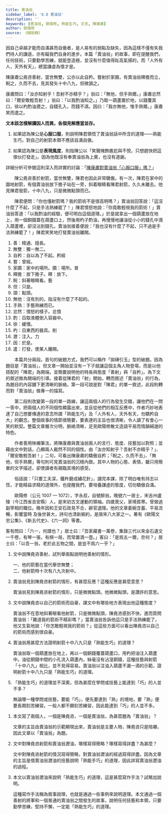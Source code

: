 ```yaml
---
title: 賣油翁
sidebar_label: '8.8 賣油翁'
description: ''
keywords: [賣油翁, 歐陽修, 熟能生巧, 文言, 陳康肅]
author: 歐陽修
source: 《歸田錄》
---
```


<Intro>

因自己卓越才能而自滿甚而自傲者，是人易有的弱點及缺失，因為這樣不僅有失我們待人的謙遜，亦有礙我們自身的進步。本篇「賣油翁」的故事，即在提醒我們，任何技術，只要勤學苦練，就能登造極，並沒有什麼值得趾高氣揚的，而「人外有人，天外有天」，總當謙虛為懷才是。

</Intro>

<MainText>

<div className="main prose">

陳康肅公堯咨<Annotate title="精通、擅長。">善</Annotate>射，當世<Annotate title="獨一無二。">無雙</Annotate>，公亦以此<Annotate title="自以為了不起。矜，粵 [經]，[ging1]。">自矜</Annotate>。<Annotate title="曾經。">嘗</Annotate>射於<Annotate title="家中的場所。圃：場所，粵 [普]，[pou2]。">家圃</Annotate>，有賣油翁<Annotate title="放下擔子。釋：放下。">釋擔</Annotate>而立，<Annotate title="斜著眼睛看。粵 [藝]，[ngai6]。">睨</Annotate>之，久而不去，見其發矢十中八九，<Annotate title="只是。">但</Annotate>微<Annotate title="點頭。">頷</Annotate>之。

康肅問曰：「汝亦知射乎！吾射不亦精乎？」翁曰：「<Annotate title="沒有別的，指沒有什麼了不起的。">無他</Annotate>，但<Annotate title="手藝熟練。">手熟</Annotate>爾。」康肅<Annotate title="憤怒的樣子。忿，粵 [憤]，[fan5]。">忿然</Annotate>曰：「爾安敢輕吾射！」翁曰：「以我<Annotate title="舀取液體倒入容器中。">酌</Annotate>油知之。」乃取一葫蘆置於地，以錢覆其口，<Annotate title="緩慢。">徐</Annotate>以<Annotate title="舀東西的器具。粵 [削]，[soek3]。">杓</Annotate>酌油<Annotate title="注入。粵 [力]，[lik6]">瀝</Annotate>之，自錢孔入，而錢不濕。<Annotate title="於是。">因</Annotate>曰：「我亦無他，惟手熟爾。」康肅笑而<Annotate title="打發，使某人離開。">遣</Annotate>之。

</div>

</MainText>

<DeepDive title="陳君最後無話可說，只是笑笑地讓賣油翁離開，你覺得是什麼原因？">

**文本該怎樣解讀因人而異，各個見解應當並存。**

1. 如果認為陳公是**心服口服**，則說明陳君領悟了賣油翁話中所含的道理——熟能生巧，對自己的射箭本領不應該自滿自傲。

2. 如果認為陳公是**表現風度**，則指陳公以「笑聲掩飾尷尬與不悅，只想趕快把這傢伙打發走」。因為他既沒有奉賣油翁為上賓，也沒有道謝。

詳細分析可參閱這則深入而詳實的討論：「[陳康肅對賣油翁「心服口服」嗎？](http://area.hcjh.tn.edu.tw/noise/wbbs/view.asp?articleid=20070325141108&Discuss=t543&Page=1)」

<!-- 〈賣油翁〉一文旨在說明「熟能生巧」之理，此無疑義。
  從課文中，看不出陳堯咨後來對賣油翁「心服口服」，頂多就是佩服賣油翁「酌油」的技巧精湛。原本自覺受到「無禮冒犯」的不悅，在賣油翁拿出實力展示之後，覺得可以接受對方「但手熟爾」的說法，也就不再感到「忿然」。故「笑而遣之」的「笑」，乃基於此。
  當時陳堯咨就「射於家圃」，雖然自矜射箭的技藝「當世無雙」，卻也還不到「百發百中」的神技，不過就是「十中八九」而已。若是陳堯咨真的「心服口服」，眼前的賣油翁不正是「提升射藝的明師」嗎？踏破鐵鞋無覓處，高人自動上門來，豈有不奉為上賓請益的道理？真的誠心悅服，沒有杯茶盞酒，起碼也要一臉誠懇地說聲「謝謝」，表現出「茅塞頓開」或「醍醐灌頂」的喜悅吧！
  「遣之」有「打發他走」的意思。在怎樣的心思底下，身為主人的陳堯咨，只是想趕快把人打發走而已？
  所以說，從課文中看不出陳堯咨對賣油翁「心服口服」。在我看來，陳堯咨的心裡應該是這樣想的：「我也同意『熟能生巧』的道理啦！不過酌油是酌油，射箭歸射箭，道理可以通用，但是兩者需要的技巧完全不同。歐哩喪，您就別在這裡搶鏡頭了！」
  鄙意以為，「笑而遣之」寫出陳堯咨的「風度」（至少不是「關門放狗」）。對於賣油翁而言，熟能生巧的酌油技藝可以是「無他」（沒什麼了不起）；但是對陳堯咨而言，自己的射藝能臻至熟能生巧，當中的付出與射藝精湛的社會意義，就不只是一句輕描淡寫的「無他」而已。
  「賣油翁」一文有一種「高手在民間」的味道，自詡「文武雙全」的陳堯咨，在歐陽脩筆下，是拿來襯托賣油翁的。描述陳堯咨射箭屬於略寫；賣油翁從酷酷出場到應對質疑，以至於表演酌油神技，屬於詳寫，敘述側重在賣油翁。所以陳堯咨在這文本中，顯得面貌模糊，不如賣油翁的形像生動鮮明。
  像我就會覺得歐陽脩此文帶著「春秋筆法」，不直接評價人物與事件，而是透過「細節描寫」來委婉傳遞褒貶之意。例如一開始的「善射，當世無雙，公亦以此自矜」，跟著接續其後的「見其發矢十中八九，但微頷之」，形成明顯對比，這裡就有「微酸陳堯咨」的味道了。
  陳堯咨在自家射箭場射箭，以我們對宋朝文人的理解，應該不會是策馬連發，而是站著射向固定的靶子，這「十中八九」跟「當世無雙」的距離頗遙遠啊！這樣的射藝也能算「當世無雙」的話，那就是「天下無人」了。
  若果真是「策馬連發」而「十中八九」，歐陽脩卻故意略去不寫，那就是歐陽脩壞壞了。歐陽脩有沒有壞壞，不可得而知，但我們可以確認歐陽脩不是那種沒見過世面的荒村鄙夫、無知腐儒，用「當世無雙」、「自矜」對比「十中八九」，我怎麼看就是覺得很有問題。
  一開始捧得高高的（善射，當世無雙），接著賣油翁出場到「笑而遣之」，一路崩解了「以此自矜」的陳堯咨，有一種從「志得意滿」的滿血狀態，突然被人潑冷水而熄火的落差。
  陳堯咨對賣油翁是不是心服口服，解讀的歧異也在「笑而遣之」。這「笑而遣之」是心服口服而釋懷大笑，然後恭送高人離去？還是用笑聲掩飾尷尬與不悅，只想趕快把這傢伙打發走？明顯的，各有支持者，解讀感受因人而異了。
  或許原文曾被節刪，而課本選文又少了最後一句：「此與莊生所謂解牛斫輪者何異？」讓此文解讀的線索不足。只是，文末加上這一句「此與莊生所謂解牛斫輪者何異？」再來推敲是否「心服口服」，也因著不同解讀的角度，在情意上依舊維持著互異的感知。
  「感覺」這東西，是很難用「道理」說服別人的，因為別人的感覺也有他的道理。而我從課文的字裡行間，最初直覺到「不怎心服口服」的點，就是那個「遣之」。
  陳堯咨當下是不是「心服口服」的狀態，其實完全掌握在歐陽脩那枝筆。我讀著文章，一開始有著「微酸陳堯咨」的味道，結尾這個「遣」字就會變成「趕快把人打發走」；如果不認為文章開頭有「微酸陳堯咨」的氣味，也許就不會覺得那個「遣」字藏有歐陽脩的某些小心思了。
  在《語言與人生》（早川著，柳之元譯，76年2月初版）一書中讀過這麼一段話：「一切推論都有一點相同的性質──那就是說，它們都是根據了已經觀察到的事物，對於並不直接知道的事物所作的結論。」以此觀點言之，「心服口服」是一種推論，「口服心不服」也是一種推論，文學的體悟不同於科學報告的檢證，文學體悟出不同的結論，可以經由相同的文本條件推論出來，這也是文學作品觸動人們「情商感知」無可避免的結果，即便這作品主軸在於申論理性或經驗法則、如「熟能生巧」，還是免不了存在著情意的成分，才能讓作品的角色與情節動人。
  在教材編撰與課堂討論上，屬於情意的部分，對於有理有據、各有體悟的見解應當並存，鼓勵學生從「我覺得」開始，到「因為某某與某某，所以我認為」發展，課本不要總是將某個說法寫得死死的，讓學生只能背起來，也讓不同看法的教師很難發揮，因為考試只要標準答案，不接受「因為某某與某某，所以我認為」的不同結果。
  最後還是要再次強調，「情商感知」的課題拿來討論，有做學問的樂趣，拿來當考題就苦了考生。文義理解的試題，應該要避免「情商感知」的提問，尤其是在重要考試的場合中。 -->

</DeepDive>

<Translation>

　　陳公堯咨善於射箭，當世無雙，陳君也因此非常驕傲。有一次，陳君在家中的園地射箭，有個賣油翁放下擔子站在一旁，斜着眼睛看陳君射箭，久久未離去。他見陳君發箭，十中八九，只是微微點頭而已。

　　陳君便問：「你也懂射箭嗎？我的箭術不是很高明嗎？」賣油翁回答說：「這沒什麼了不起，只是手法熟練罷了！」陳君憤怒地說：「你竟敢輕視我的箭術！」賣油翁答道：「以我酌油的經驗，便可明白這個道理。」於是就拿出一個葫蘆放在地上，用一個銅錢蓋在葫蘆口上，然後用杓子酌油，再慢慢地讓油從小小的錢孔中滴入葫蘆裡，卻沒沾到錢孔。賣油翁接着便說：「我也沒有什麼了不起，只不過是手法熟練罷了！」陳君笑笑地打發賣油翁離開。

</Translation>

<Dictionary>

1. 善：精通、擅長。
2. 無雙：獨一無二。
3. 自矜：自以為了不起。矜<Jypt py="ging1">經</Jypt>
4. 嘗：曾經。
5. 家圃：家中的場所。圃：場所。<Jypt py="pou2">普</Jypt>
6. 釋擔：放下擔子。釋：放下。
7. 睨：斜著眼睛看。<Jypt py="ngai6">藝</Jypt>
8. 但：只是。
9. 頜：點頭。
10. 無他：沒有別的，指沒有什麼了不起的。
11. 手熟：手藝熟練而已。
12. 忿然：憤怒的樣子。忿<Jypt py="fan5">憤</Jypt>
13. 酌：舀取液體倒入容器中。
14. 徐：緩慢。
15. 杓：舀東西的器具。<Jypt py="soek3">削</Jypt>
16. 瀝：注入。<Jypt py="lik6">力</Jypt>
17. 因：於是。
18. 遣：打發，使某人離開。

</Dictionary>

<Media>

<Tabs>
  <TabItem value='課文動畫' default>
    <Youtube id='JdBeYWrWZT8' />
  </TabItem>
  <TabItem value='作者介紹'>
    <Youtube id='-48zroLRBjM' />
  </TabItem>
  <TabItem value='課文講解'>
    <Youtube id='RW5ap1tnUFM' />
  </TabItem>
</Tabs>

</Media>

<Appreciation>

　　本篇共分兩段。首句的破題方式，我們可以稱作「拋磚引玉」型的破題。因為題目是「賣油翁」，但文章一開始並沒有一下子就讓這個主角人物登場，而是以他搭配的「陳君」為開端，並簡要說明他的特長與態度「善射」與「自矜」。為下文的敘述做為開端的引導。接着從陳君的「射」開始，轉而敘述「賣油翁」的行為，為題目的內容舖下更清晰的脈絡。第一段可說是對「陳君」的單一敘述，此段則轉而對「賣油翁」做專一的描寫。

　　第二段則改變第一段的單一路線，讓這兩個人的行為發生交錯，讓他們在一問一答中，把兩個人的不同個性顯露出來，並且從他們的相互反應中，作者巧妙地表達了自己想要傳達的意念所謂「熟能生巧」及「人外有人，天外有天，勿驕矜自大」的觀念。整個故事的情節很簡要，要表達的主旨也很清晰，令人讀了有會心一笑的默契。整篇文章層次分明，脈絡清晰，足見歐陽修散文造語平易而情韻綿邈的特色。

　　作者善用映襯筆法，將陳康肅與賣油翁兩人的言行、態度、技藝加以對照；並藉由文中對話，凸顯兩人截然不同的個性。由「汝亦知射乎？吾射不亦精乎？」、「爾安敢輕吾射！」二句，可看出陳康肅的驕傲自矜；「睨之，久而不去」、「無他，但手熟爾」等句則可見賣油翁的沉穩內斂。其中人物的心態、表情，雖只用簡單的文字描述，卻使讀者有親臨其境的感受。

　　俗話說：「只要工夫深，鐵杵磨成繡花針」，讀完本課，除了明白唯有持志以恆，才能精益求精的道理外，也提醒我們，要培養謙虛的態度，切勿驕傲自滿。

</Appreciation>

<Biography>

　　歐陽修（公元 1007 — 1072），字永叔，自號醉翁，晚號六一居士，宋吉州盧陵（今江西省吉安縣）人，是宋初古文運動的領袖。四歲喪父，家境貧寒。曾做過副宰相的職位。晚年因和王安石政見不合，辭官退隱。他的文章委婉含蓄、平易流暢，影響當時 及後世甚大，詩句也清新婉約，是唐宋八大家之一。著有《歐陽文忠公集》、《新五代史》、《六一詞》等書。

<Note title="為什麼歐陽修自稱「六一居士」？">

客有問曰：「六一，何謂也？」居士曰：「吾家藏書一萬卷，集錄三代以來金石遺文一千卷，有琴一張，有棋一局，而常置酒一壺。」客曰：「是爲五一爾，奈何？」居士曰：「以吾一翁，老於此五物之間，是豈不爲六一乎？」

</Note>

</Biography>

<Challenges>
  <ChallengeItem>
    <Tabs>
      <TabItem value="內容討論" default>

1. 文中說陳堯咨善射，試列舉兩點說明他善射的情形。

    <Task>
    
    一、他的箭藝在當代舉世無雙；  
    二、他射箭時十次有八九次射中。
    
    </Task>

2. 賣油翁見到陳堯咨射箭的情形，有甚麼反應？這種反應是甚麼意思？

    <Task>
    
    賣油翁見到陳堯咨射箭的情形，只是微微點頭。他微微點頭，是讚許的意思。
    
    </Task>

3. 文中說陳堯咨以自己的箭術而自豪，課文中有哪些地方表現出他這種態度？

    <Task>
    
    賣油翁不在意地斜著眼看他射箭，只是微微點頭，陳堯咨感到不快，進而質問賣油翁：「難道我的箭術不精彩嗎？」當賣油翁告訴他這只是手法熟練罷了，他又生氣地說：「你怎敢輕視我的箭術？」從這些方面可以看出陳堯咨以自己的箭術而感到很自豪。
    
    </Task>

4. 賣油翁用甚麼方法證明射箭十中八九只是「熟能生巧」的道理？

    <Task>
    
    賣油翁取一個葫蘆放在地上，再以一個銅錢覆蓋葫蘆口，用杓把油注入葫蘆中。油從銅錢中間的小孔流入葫蘆內，絲毫沒有沾溼銅錢，這種技藝與射箭「十中八九」相比，並不見得容易。賣油翁以注油入葫蘆不漏一滴的示範，證明射箭十中八九只是「熟能生巧」的道理。
    
    </Task>

5. 「熟能生巧」的道理並不深奧，但為甚麼在學問或技藝上能達到「巧」的人並不多？

    <Task>
    
    無論哪一種學問或技藝，要能「巧」，便先要達到「熟」的境地，要「熟」便要長期刻苦練習。一般人都不願刻苦練習，因此能達到「巧」的人並不多。
    
    </Task>

</TabItem>

<TabItem value="作法討論">

1. 本文寫了兩個人，一個是陳堯咨，一個是賣油翁，為甚麼題為「賣油翁」？

    <Task>文章的主旨由賣油翁的示範顯現出來，賣油翁是主要人物，陳堯咨只是陪襯，因此文章以「賣油翁」為題。</Task>

2. 文中對陳堯咨射箭和賣油翁瀝油，哪樣寫得簡略？哪樣寫得詳盡？為甚麼？

    <Task>文中對陳堯咨射箭的情況寫得簡略，對賣油翁瀝油的經過寫得詳盡。因為文章的主旨是借賣油翁瀝油的技藝說明「熟能手巧」的道理，因此詳寫賣油翁瀝油的過程。</Task>

3. 本文以賣油翁瀝油來說明「熟能生巧」的道理，這是甚麼寫作手法？試略加說明。

    <Task>這種寫作手法稱為敘事說理，也就是通過一些事例來說明道理。本文通過一個善射的將軍和一個普通的賣油翁之間發生的故事，說明任何技藝和本領，只要勤學苦練，堅持不懈，一定能「熟能生巧」的道理。</Task>

</TabItem>

</Tabs>

<NoSolution />

</ChallengeItem>

</Challenges>